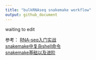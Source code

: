 ```yaml
---
title: "bulkRNAseq snakemake workflow"
output: github_document
---
```


waiting to edit

参考：
[RNA-seq入门实战](https://cloud.tencent.com/developer/article/2032040?areaSource=&traceId=)  
[snakemake中复杂shell命令](https://carpentries.org/community-lessons/)    
[snakemake基础以及进阶](https://felicia-yjzhang.gitbooks.io/bioinfo-training/content/snakemakeshi-yong.html)    